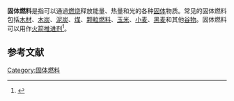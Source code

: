 '''固体燃料'''是指可以通過[[燃烧|燃烧]]释放能量、热量和光的各种[[固体|固体]]物质。常见的固体燃料包括[[木材|木材]]、[[木炭|木炭]]、[[泥炭|泥炭]]、[[煤|煤]]、[[颗粒燃料|颗粒燃料]]、[[玉米|玉米]]、[[小麦|小麦]]、[[黑麦|黑麦]]和其他[[谷物|谷物]]。固体燃料可以用作[[火箭推进剂|火箭推进剂]]<ref>{{Cite web|title=Solid|url=http://www.astronautix.com/s/solid.html|accessdate=2017-03-09|work=astronautix.com|archive-date=2020-08-07|archive-url=https://web.archive.org/web/20200807052840/http://astronautix.com/s/solid.html|dead-url=no}}</ref>。

==参考文献==
{{reflist}}

[[Category:固体燃料|Category:固体燃料]]